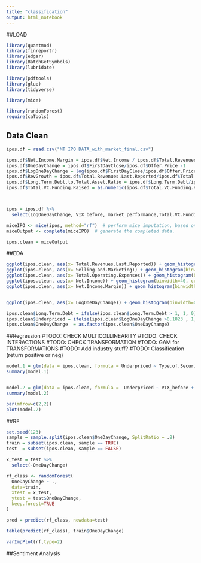 ```yaml
---
title: "classification"
output: html_notebook
---
```


##LOAD
```r
library(quantmod)
library(finreportr)
library(edgar)
library(BatchGetSymbols)
library(lubridate)

library(pdftools)
library(glue)
library(tidyverse)

library(mice)

library(randomForest)
require(caTools)
```


## Data Clean
```r

ipos.df = read.csv("MT IPO DATA_with_market_final.csv")

ipos.df$Net.Income.Margin = ipos.df$Net.Income / ipos.df$Total.Revenues.Last.Reported
ipos.df$OneDayChange = ipos.df$FirstDayClose/ipos.df$Offer.Price -1
ipos.df$LogOneDayChange = log(ipos.df$FirstDayClose/ipos.df$Offer.Price)
ipos.df$RevGrowth = ipos.df$Total.Revenues.Last.Reported/ipos.df$Total.Revenues.in.Previous.Year-1
ipos.df$Long.Term.Debt.to.Total.Asset.Ratio = ipos.df$Long.Term.Debt/ipos.df$Total.Assets
ipos.df$Total.VC.Funding.Raised = as.numeric(ipos.df$Total.VC.Funding.Raised)/1000



ipos = ipos.df %>% 
  select(LogOneDayChange, VIX_before, market_performance,Total.VC.Funding.Raised, Total.Revenues.Last.Reported, Total.Assets,Long.Term.Debt, Long.Term.Debt.to.Total.Asset.Ratio, Selling.and.Marketing, Total.Operating.Expenses, Net.Income, Net.Income.Margin, Type.of.Security, Investment.Bank..Lead.Left., Additional.Lead.Underwriters, RevGrowth, Proceeds)

miceIPO <- mice(ipos, method="rf")  # perform mice imputation, based on random forests.
miceOutput <- complete(miceIPO)  # generate the completed data.

ipos.clean = miceOutput


```

##EDA
```r

ggplot(ipos.clean, aes(x= Total.Revenues.Last.Reported)) + geom_histogram(binwidth=100, colour="black", aes(y=..density.., fill=..count..), position = "stack") + theme_minimal()
ggplot(ipos.clean, aes(x= Selling.and.Marketing)) + geom_histogram(binwidth=10, colour="black", aes(y=..density.., fill=..count..), position = "stack") + theme_minimal()
ggplot(ipos.clean, aes(x= Total.Operating.Expenses)) + geom_histogram(binwidth=50, colour="black", aes(y=..density.., fill=..count..), position = "stack") + theme_minimal()
ggplot(ipos.clean, aes(x= Net.Income)) + geom_histogram(binwidth=40, colour="black", aes(y=..density.., fill=..count..), position = "stack") + theme_minimal()
ggplot(ipos.clean, aes(x= Net.Income.Margin)) + geom_histogram(binwidth=0.2, colour="black", aes(y=..density.., fill=..count..), position = "stack") + theme_minimal()


ggplot(ipos.clean, aes(x= LogOneDayChange)) + geom_histogram(binwidth=0.1, colour="black", aes(y=..density.., fill=..count..), position = "stack") + theme_minimal()

ipos.clean$Long.Term.Debt = ifelse(ipos.clean$Long.Term.Debt > 1, 1, 0)
ipos.clean$Underpriced = ifelse(ipos.clean$LogOneDayChange >0.1823 , 1,0)
ipos.clean$OneDayChange  = as.factor(ipos.clean$OneDayChange)

```

##Regression
#TODO: CHECK MULTICOLLINEARITY
#TODO: CHECK INTERACTIONS
#TODO: CHECK TRANSFORMATION
#TODO: GAM for TRANSFORMATIONS
#TODO: Add industry stuff?
#TODO: Classification (return positive or neg)
```r

model.1 = glm(data = ipos.clean, formula = Underpriced ~ Type.of.Security + Investment.Bank..Lead.Left. + Additional.Lead.Underwriters  + Proceeds, family=binomial(link='logit'))
summary(model.1)


model.2 = glm(data = ipos.clean, formula =  Underpriced ~ VIX_before + market_performance + Total.Revenues.Last.Reported + Total.Assets + Selling.and.Marketing + Total.Operating.Expenses + Net.Income + Net.Income.Margin + RevGrowth + Total.VC.Funding.Raised + Long.Term.Debt + Proceeds, family=binomial(link='logit'))
summary(model.2)

par(mfrow=c(2,2))
plot(model.2)

```

##RF
```r
set.seed(123)
sample = sample.split(ipos.clean$OneDayChange, SplitRatio = .8)
train = subset(ipos.clean, sample == TRUE)
test  = subset(ipos.clean, sample == FALSE)

x_test = test %>%
  select(-OneDayChange)

rf_class <- randomForest(
  OneDayChange ~ .,
  data=train,
  xtest = x_test,
  ytest = test$OneDayChange,
  keep.forest=TRUE
)

pred = predict(rf_class, newdata=test)

table(predict(rf_class), train$OneDayChange)

varImpPlot(rf,type=2)

```

##Sentiment Analysis
```r



```